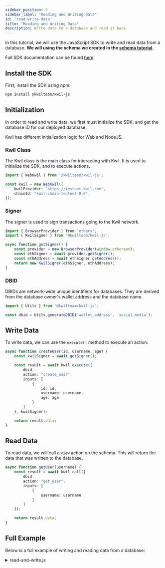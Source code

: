 ```yaml
---
sidebar_position: 2
sidebar_label: "Reading and Writing Data"
id: 'read-write-data'
title: "Reading and Writing Data"
description: Write data to a database and read it back.
---
```


In this tutorial, we will use the JavaScript SDK to write and read data from a database.
**We will using the schema we created in the [schema tutorial](create-a-database).**

Full SDK documentation can be found [here](../sdks/js-ts/overview).

## Install the SDK

First, install the SDK using npm:

```bash
npm install @kwilteam/kwil-js
```

## Initialization

In order to read and write data, we first must initialize the SDK, and get the database ID for our deployed database.

Kwil has different initialization logic for Web and NodeJS.

### Kwil Class

The Kwil class is the main class for interacting with Kwil. It is used to initialize the SDK, and to execute actions.

```typescript
import { WebKwil } from '@kwilteam/kwil-js';

const kwil = new WebKwil({
    kwilProvider: "https://testnet.kwil.com",
    chainId: "kwil-chain-testnet-0.6",
});
```

### Signer

The signer is used to sign transactions going to the Kwil network.

```typescript
import { BrowserProvider } from 'ethers';
import { KwilSigner } from '@kwilteam/kwil-js';

async function getSigner() {
    const provider = new BrowserProvider(window.ethereum);
    const ethSigner = await provider.getSigner();
    const ethAddress = await ethSigner.getAddress();
    return new KwilSigner(ethSigner, ethAddress);
}
```

### DBID

DBIDs are network-wide unique identifiers for databases.  They are derived from the database owner's wallet address and the database name.

```typescript
import { Utils } from '@kwilteam/kwil-js';

const dbid = Utils.generateDBID('wallet_address', 'social_media');
```

## Write Data

To write data, we can use the `execute()` method to execute an action:

```typescript
async function createUser(id, username, age) {
    const kwilSigner = await getSigner();

    const result = await kwil.execute({
        dbid,
        action: "create_user",
        inputs: [
            {
                id: id,
                username: username,
                age: age
            }
        ]
    }, kwilSigner);

    return result.data;
}
```

## Read Data

To read data, we will call a `view` action on the schema.  This will return the data that was written to the database.

```typescript
async function getUser(username) {
    const result = await kwil.call({
        dbid,
        action: "get_user",
        inputs: [
            {
                username: username
            }
        ]
    });

    return result.data;
}
```

## Full Example

Below is a full example of writing and reading data from a database:

<details>
  <summary> read-and-write.js </summary>

```typescript showLineNumbers
import { BrowserProvider } from 'ethers';
import { WebKwil, KwilSigner, Utils } from '@kwilteam/kwil-js';

const kwil = new WebKwil({
    kwilProvider: "https://testnet.kwil.com",
    chainId: "kwil-chain-testnet-0.6",
});

const dbid = Utils.generateDBID('wallet_address', 'social_media');

async function getSigner() {
    const provider = new BrowserProvider(window.ethereum);
    const ethSigner = await provider.getSigner();
    return new KwilSigner(ethSigner);
}

async function createUser(id, username, age) {
    const kwilSigner = await getSigner();

    const result = await kwil.execute({
        dbid,
        action: "create_user",
        inputs: [
            {
                id: id,
                username: username,
                age: age
            }
        ]
    }, kwilSigner);

    return result.data;
}

async function getUser(username) {
    const result = await kwil.call({
        dbid,
        action: "get_user",
        inputs: [
            {
                username: username
            }
        ]
    });

    return result.data;
}
```

</details>